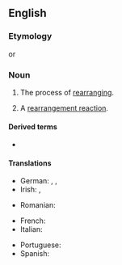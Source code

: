 {{also|réarrangement}}
==English==

===Etymology===
{{prefix|en|re|arrangement}} or {{suffix|en|rearrange|ment}}

===Noun===
{{en-noun}}

# The process of [[rearranging]].
# {{lb|en|chemistry}} A [[rearrangement reaction]].

====Derived terms====
* {{l|en|Kornblum-DeLaMare rearrangement}}

====Translations====
{{trans-top|the process of rearranging}}
* German: {{t|de|Umordnung|f}}, {{t|de|Neuanordnung |f}}, {{t+|de|Umstellung|f}}
* Irish: {{t-check|ga|atheagar|m}}, {{t|ga|athordú|m}}
{{trans-mid}}
* Romanian: {{t+|ro|rearanjare|f}}
{{trans-bottom}}

{{trans-top|chemistry: rearrangement reaction}}
* French: {{t+|fr|réarrangement}}
* Italian: {{t|it|riarrangiamento|m}}
{{trans-mid}}
* Portuguese: {{t|pt|rearranjo}}
* Spanish: {{t|es|reorganización}}
{{trans-bottom}}